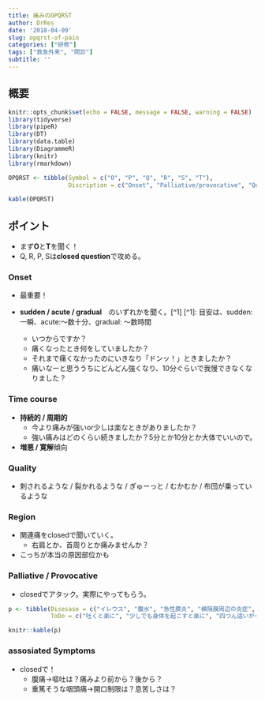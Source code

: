 ```yaml
---
title: 痛みのOPQRST
author: DrRes
date: '2018-04-09'
slug: opqrst-of-pain
categories: ["研修"]
tags: ["救急外来", "問診"]
subtitle: ''
---
```


## 概要

```r
knitr::opts_chunk$set(echo = FALSE, message = FALSE, warning = FALSE)
library(tidyverse)
library(pipeR)
library(DT)
library(data.table)
library(DiagrammeR)
library(knitr)
library(rmarkdown)
```


```r
OPQRST <- tibble(Symbol = c("O", "P", "Q", "R", "S", "T"),
                 Discription = c("Onset", "Palliative/provocative", "Quality", "Region", "assosiated Symptoms", "Time course"))

kable(OPQRST)
```

## ポイント

* まず**O**と**T**を聞く！
* Q, R, P, Sは**closed question**で攻める。

### Onset 

* 最重要！
* **sudden / acute / gradual**　のいずれかを聞く。[^1]
[^1]: 目安は、sudden:一瞬、acute:〜数十分、gradual: 〜数時間

    - いつからですか？
    - 痛くなったとき何をしていましたか？
    - それまで痛くなかったのにいきなり「ドンッ！」ときましたか？
    - 痛いなーと思ううちにどんどん強くなり、10分ぐらいで我慢できなくなりました？
    
### Time course

* **持続的 / 周期的**
    - 今より痛みが強いor少しは楽なときがありましたか？
    - 強い痛みはどのくらい続きましたか？5分とか10分とか大体でいいので。
    
* **増悪 / 寛解**傾向
    
### Quality
* 刺されるような / 裂かれるような / ぎゅーっと / むかむか / 布団が乗っているような

### Region

* 関連痛をclosedで聞いていく。
    - 右肩とか、首周りとか痛みませんか？
* こっちが本当の原因部位かも

### Palliative / Provocative

* closedでアタック。実際にやってもらう。
    
```r
p <- tibble(Disesase = c("イレウス", "腹水", "急性膵炎", "横隔膜周辺の炎症", "胸膜周辺の炎症", "食堂破裂"),
            ToDo = c("吐くと楽に", "少しでも身体を起こすと楽に", "四つん這いが一番楽", "深呼気で増悪", "深呼気で増悪", "嚥下で強い痛み"))

knitr::kable(p)
```

### assosiated Symptoms

* closedで！
    - 腹痛→嘔吐は？痛みより前から？後から？
    - 重篤そうな咽頭痛→開口制限は？息苦しさは？
